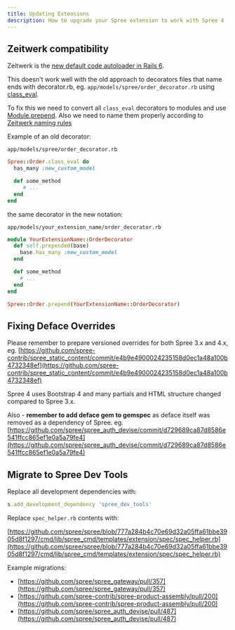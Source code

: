 ```yaml
---
title: Updating Extensions
description: How to upgrade your Spree extension to work with Spree 4
---
```


## Zeitwerk compatibility

Zeitwerk is the [new default code autoloader in Rails 6](https://weblog.rubyonrails.org/2019/2/22/zeitwerk-integration-in-rails-6-beta-2/).

This doesn't work well with the old approach to decorators files that name ends with decorator.rb, eg. `app/models/spree/order_decorator.rb` using [class_eval](https://www.jimmycuadra.com/posts/metaprogramming-ruby-class-eval-and-instance-eval/).

To fix this we need to convert all `class_eval` decorators to modules and use [Module.prepend](https://medium.com/@leo_hetsch/ruby-modules-include-vs-prepend-vs-extend-f09837a5b073). Also we need to name them properly according to [Zeitwerk naming rules](https://github.com/fxn/zeitwerk#file-structure)

Example of an old decorator:

`app/models/spree/order_decorator.rb`

```ruby
Spree::Order.class_eval do
  has_many :new_custom_model

  def some_method
     # ...
  end
end
```

the same decorator in the new notation:

`app/models/your_extension_name/order_decorator.rb`

```ruby
module YourExtensionName::OrderDecorator
  def self.prepended(base)
    base.has_many :new_custom_model
  end

  def some_method
    # ...
  end
end

Spree::Order.prepend(YourExtensionName::OrderDecorator)
```

## Fixing Deface Overrides

Please remember to prepare versioned overrides for both Spree 3.x and 4.x, eg. [https://github.com/spree-contrib/spree_static_content/commit/e4b9e4900024235158d0ec1a48a100b4732348ef](https://github.com/spree-contrib/spree_static_content/commit/e4b9e4900024235158d0ec1a48a100b4732348ef)

Spree 4 uses Bootstrap 4 and many partials and HTML structure changed compared to Spree 3.x.

Also - **remember to add deface gem to gemspec** as deface itself was removed as a dependency of Spree. eg. [https://github.com/spree/spree_auth_devise/commit/d729689ca87d8586e541ffcc865ef1e0a5a79fe4](https://github.com/spree/spree_auth_devise/commit/d729689ca87d8586e541ffcc865ef1e0a5a79fe4)

## Migrate to Spree Dev Tools

Replace all development dependencies with:

```ruby
s.add_development_dependency 'spree_dev_tools'
```

Replace `spec_helper.rb` contents with:

[https://github.com/spree/spree/blob/777a284b4c70e69d32a05ffa61bbe3905d8f1297/cmd/lib/spree_cmd/templates/extension/spec/spec_helper.rb](https://github.com/spree/spree/blob/777a284b4c70e69d32a05ffa61bbe3905d8f1297/cmd/lib/spree_cmd/templates/extension/spec/spec_helper.rb)

Example migrations:

* [https://github.com/spree/spree_gateway/pull/357](https://github.com/spree/spree_gateway/pull/357)
* [https://github.com/spree-contrib/spree-product-assembly/pull/200](https://github.com/spree-contrib/spree-product-assembly/pull/200)
* [https://github.com/spree/spree_auth_devise/pull/487](https://github.com/spree/spree_auth_devise/pull/487)

